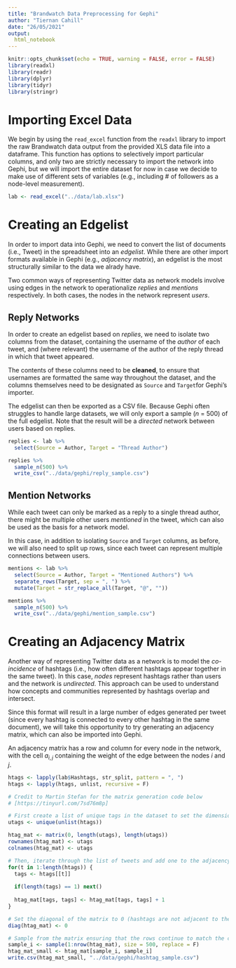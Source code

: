 ```yaml
---
title: "Brandwatch Data Preprocessing for Gephi"
author: "Tiernan Cahill"
date: "26/05/2021"
output: 
  html_notebook
---
```


```r
knitr::opts_chunk$set(echo = TRUE, warning = FALSE, error = FALSE)
library(readxl)
library(readr)
library(dplyr)
library(tidyr)
library(stringr)
```

# Importing Excel Data
We begin by using the `read_excel` function from the `readxl` library to import the raw Brandwatch data output from the provided XLS data file into a dataframe. This function has options to selectively import particular columns, and only two are strictly necessary to import the network into Gephi, but we will import the entire dataset for now in case we decide to make use of different sets of variables (e.g., including # of followers as a node-level measurement).

```r
lab <- read_excel("../data/lab.xlsx")
```

# Creating an Edgelist
In order to import data into Gephi, we need to convert the list of documents (i.e., Tweet) in the spreadsheet into an *edgelist*. While there are other import formats available in Gephi (e.g., *adjacency matrix*), an edgelist is the most structurally similar to the data we alrady have.

Two common ways of representing Twitter data as network models involve using edges in the network to operationalize *replies* and *mentions* respectively. In both cases, the nodes in the network represent *users*.

## Reply Networks
In order to create an edgelist based on *replies*, we need to isolate two columns from the dataset, containing the username of the *author* of each tweet, and (where relevant) the username of the author of the reply thread in which that tweet appeared.

The contents of these columns need to be **cleaned**, to ensure that usernames are formatted the same way throughout the dataset, and the columns themselves need to be designated as `Source` and `Target`for Gephi's importer. 

The edgelist can then be exported as a CSV file. Because Gephi often struggles to handle large datasets, we will only export a sample (*n* = 500) of the full edgelist. Note that the result will be a *directed* network between users based on replies.

```r
replies <- lab %>% 
  select(Source = Author, Target = "Thread Author")

replies %>% 
  sample_n(500) %>%
  write_csv("../data/gephi/reply_sample.csv")
```

## Mention Networks
While each tweet can only be marked as a reply to a single thread author, there might be multiple other users *mentioned* in the tweet, which can also be used as the basis for a network model. 

In this case, in addition to isolating `Source` and `Target` columns, as before, we will also need to split up rows, since each tweet can represent multiple connections between users.

```r
mentions <- lab %>%
  select(Source = Author, Target = "Mentioned Authors") %>%
  separate_rows(Target, sep = ", ") %>%
  mutate(Target = str_replace_all(Target, "@", ""))

mentions %>%
  sample_n(500) %>%
  write_csv("../data/gephi/mention_sample.csv")
```

# Creating an Adjacency Matrix
Another way of representing Twitter data as a network  is to model the *co-incidence* of hashtags (i.e., how often different hashtags appear together in the same tweet). In this case, *nodes* represent hashtags rather than users and the network is *undirected*. This approach can be used to understand how concepts and communities represented by hashtags overlap and intersect. 

Since this format will result in a large number of edges generated per tweet (since every hashtag is connected to every other hashtag in the same document), we will take this opportunity to try generating an adjacency matrix, which can also be imported into Gephi.

An adjacency matrix has a row and column for every node in the network, with the cell $a_{i,j}$ containing the weight of the edge between the nodes $i$ and $j$. 

```r
htags <- lapply(lab$Hashtags, str_split, pattern = ", ")
htags <- lapply(htags, unlist, recursive = F)

# Credit to Martin Stefan for the matrix generation code below 
# [https://tinyurl.com/7sd76m8p]

# First create a list of unique tags in the dataset to set the dimensions of the matrix
utags <- unique(unlist(htags))

htag_mat <- matrix(0, length(utags), length(utags))
rownames(htag_mat) <- utags
colnames(htag_mat) <- utags

# Then, iterate through the list of tweets and add one to the adjacency matrix for each co-occurence detected
for(t in 1:length(htags)) {
  tags <- htags[[t]]
  
  if(length(tags) == 1) next()
  
  htag_mat[tags, tags] <- htag_mat[tags, tags] + 1
}

# Set the diagonal of the matrix to 0 (hashtags are not adjacent to themselves)
diag(htag_mat) <- 0

# Sample from the matrix ensuring that the rows continue to match the columns
sample_i <- sample(1:nrow(htag_mat), size = 500, replace = F)
htag_mat_small <- htag_mat[sample_i, sample_i]
write.csv(htag_mat_small, "../data/gephi/hashtag_sample.csv")

```
